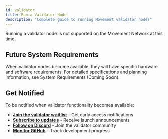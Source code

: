 ```yaml
---
id: validator
title: Run a Validator Node
description: "Complete guide to running Movement validator nodes"
---
```


Running a validator node is not supported on the Movement Network at this time.

## Future System Requirements

When validator nodes become available, they will have specific hardware and software requirements. For detailed specifications and planning information, see System Requirements (Coming Soon).

## Get Notified

To be notified when validator functionality becomes available:
- **[Join the validator waitlist](https://forms.movementnetwork.xyz/validator-interest)** - Get early access notifications
- **[Subscribe to updates](https://movementnetwork.xyz/newsletter)** - Receive launch announcements  
- **[Follow on Discord](https://discord.gg/movementlabsxyz)** - Join the validator community
- **[Monitor GitHub](https://github.com/movementlabsxyz/movement)** - Track development progress